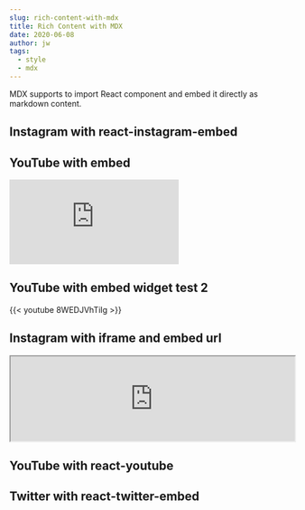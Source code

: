 ```yaml
---
slug: rich-content-with-mdx
title: Rich Content with MDX
date: 2020-06-08
author: jw
tags:
  - style
  - mdx
---
```

MDX supports to import React component and embed it directly as markdown content.

## Instagram with react-instagram-embed

<p>
    <InstagramEmbed
        clientAccessToken='<998730790983166>|<5baaa5bc924b50637c74bd5e315a2aeb>'
        url='https://instagr.am/p/Ytlfl/'
        maxWidth={375}
        hideCaption={false}
        containerTagName='div'
        injectScript
        protocol=''
    />
</p>

## YouTube with embed

<div class="video-container">
    <iframe class="youtube-embed"
            src="https://www.youtube.com/embed/8WEDJVhTiIg"
            frameBorder="0"
            allow="accelerometer; autoplay; clipboard-write; encrypted-media; gyroscope; picture-in-picture"
            allowFullScreen>
    </iframe>
</div>

## YouTube with embed widget test 2

{{< youtube 8WEDJVhTiIg >}}

## Instagram with iframe and embed url


<iframe class='instagram-post'
        src="https://www.instagram.com/p/BHisJLwAEeU/embed/captioned/"
        width="100%"
        frameBorder='1'>
</iframe>

## YouTube with react-youtube

<p>
  <YouTube videoId={"2g811Eo7K8U"} containerClassName={"youtube-container"} />
</p>

## Twitter with react-twitter-embed

<p>
  <TwitterTweetEmbed tweetId={"933354946111705097"} />
</p>
